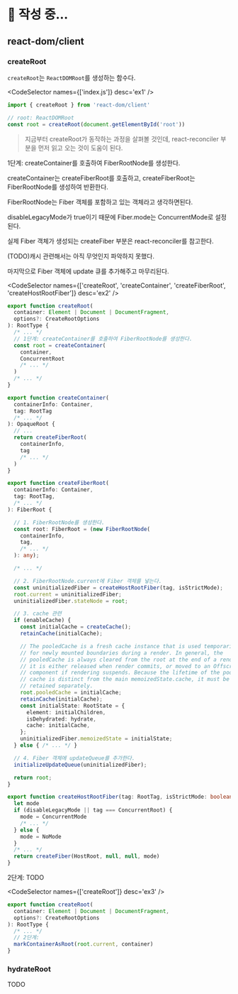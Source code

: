 
# 📝 작성 중...

## react-dom/client

### createRoot

`createRoot`는 `ReactDOMRoot`를 생성하는 함수다.

<CodeSelector names={['index.js']} desc='ex1' />

```jsx
import { createRoot } from 'react-dom/client'

// root: ReactDOMRoot
const root = createRoot(document.getElementById('root'))
```

> 지금부터 createRoot가 동작하는 과정을 살펴볼 것인데, react-reconciler 부분을 먼저 읽고 오는 것이 도움이 된다.

1단계: createContainer를 호출하여 FiberRootNode를 생성한다.

createContainer는 createFiberRoot를 호출하고, createFiberRoot는 FiberRootNode를 생성하여 반환한다.

FiberRootNode는 Fiber 객체를 포함하고 있는 객체라고 생각하면된다.

disableLegacyMode가 true이기 때문에 Fiber.mode는 ConcurrentMode로 설정된다.

실제 Fiber 객체가 생성되는 createFiber 부분은 react-reconciler를 참고한다.

(TODO)캐시 관련해서는 아직 무엇인지 파악하지 못했다.

마지막으로 Fiber 객체에 update 큐를 추가해주고 마무리된다.

<CodeSelector
  names={['createRoot', 'createContainer', 'createFiberRoot', 'createHostRootFiber']}
  desc='ex2'
/>

```ts {6-11} showLineNumbers
export function createRoot(
  container: Element | Document | DocumentFragment,
  options?: CreateRootOptions
): RootType {
  /* ... */
  // 1단계: createContainer를 호출하여 FiberRootNode를 생성한다.
  const root = createContainer(
    container,
    ConcurrentRoot
    /* ... */
  )
  /* ... */
}
```

```ts {7-11} showLineNumbers
export function createContainer(
  containerInfo: Container,
  tag: RootTag
  /* ... */
): OpaqueRoot {
  // ...
  return createFiberRoot(
    containerInfo,
    tag
    /* ... */
  )
}
```

```ts {7-12, 16-19, 43-44} showLineNumbers
export function createFiberRoot(
  containerInfo: Container,
  tag: RootTag,
  /* ... */
): FiberRoot {

  // 1. FiberRootNode를 생성한다.
  const root: FiberRoot = (new FiberRootNode(
    containerInfo,
    tag,
    /* ... */
  ): any);

  /* ... */

  // 2. FiberRootNode.current에 Fiber 객체를 넣는다.
  const uninitializedFiber = createHostRootFiber(tag, isStrictMode);
  root.current = uninitializedFiber;
  uninitializedFiber.stateNode = root;

  // 3. cache 관련
  if (enableCache) {
    const initialCache = createCache();
    retainCache(initialCache);

    // The pooledCache is a fresh cache instance that is used temporarily
    // for newly mounted boundaries during a render. In general, the
    // pooledCache is always cleared from the root at the end of a render:
    // it is either released when render commits, or moved to an Offscreen
    // component if rendering suspends. Because the lifetime of the pooled
    // cache is distinct from the main memoizedState.cache, it must be
    // retained separately.
    root.pooledCache = initialCache;
    retainCache(initialCache);
    const initialState: RootState = {
      element: initialChildren,
      isDehydrated: hydrate,
      cache: initialCache,
    };
    uninitializedFiber.memoizedState = initialState;
  } else { /* ... */ }

  // 4. Fiber 객체에 updateQueue를 추가한다.
  initializeUpdateQueue(uninitializedFiber);

  return root;
}
```

```ts {4, 10} showLineNumbers
export function createHostRootFiber(tag: RootTag, isStrictMode: boolean): Fiber {
  let mode
  if (disableLegacyMode || tag === ConcurrentRoot) {
    mode = ConcurrentMode
    /* ... */
  } else {
    mode = NoMode
  }
  /* ... */
  return createFiber(HostRoot, null, null, mode)
}
```

2단계: TODO

<CodeSelector names={['createRoot']} desc='ex3' />

```ts showLineNumbers
export function createRoot(
  container: Element | Document | DocumentFragment,
  options?: CreateRootOptions
): RootType {
  /* ... */
  // 2단계:
  markContainerAsRoot(root.current, container)
}
```

### hydrateRoot

TODO

